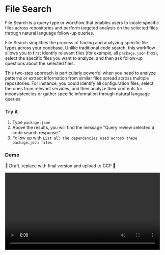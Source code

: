 # File Search

<p className="subtitle">File Search is a query type or workflow that enables users to locate specific files across repositories and perform targeted analysis on the selected files through natural language follow-up queries.</p>

File Search simplifies the process of finding and analyzing specific file types across your codebase. Unlike traditional code search, this workflow allows you to first identify relevant files (for example, all `package.json` files), select the specific files you want to analyze, and then ask follow-up questions about the selected files.

This two-step approach is particularly powerful when you need to analyze patterns or extract information from similar files spread across multiple repositories. For instance, you could identify all configuration files, select the ones from relevant services, and then analyze their contents for inconsistencies or gather specific information through natural language queries.

### Try it

1. Type `package.json`
2. Above the results, you will find the message "Query review selected a code search response."
3. Follow up with `List all the dependencies used across these package.json files`

### Demo

🔴 Draft, replace with final version and upload to GCP 🔴 

<video width="100%" controls>
  <source src="https://p21.p4.n0.cdn.zight.com/items/BlumxXBE/55c5afa3-dee3-4b6c-bfd9-d3802360db2f.mp4?v=ec57e9a8c8e4a3d3af88635fcaf796d7" type="video/mp4" />
</video>
